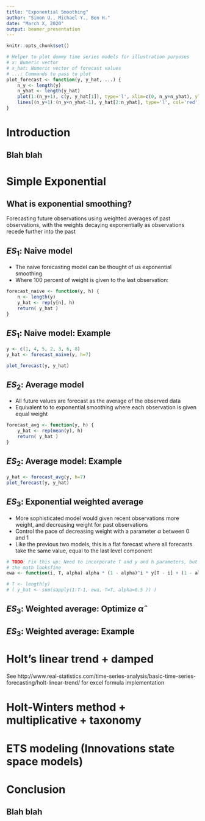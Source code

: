 ```yaml
---
title: "Exponential Smoothing"
author: "Simon U., Michael Y., Ben H."
date: "March X, 2020"
output: beamer_presentation
---
```


```r
knitr::opts_chunk$set()

# Helper to plot dummy time series models for illustration purposes
# x: Numeric vector
# x_hat: Numeric vector of forecast values
# ...: Commands to pass to plot
plot_forecast <- function(y, y_hat, ...) {
    n_y <- length(y)
    n_yhat <- length(y_hat)
    plot(1:(n_y+1), c(y, y_hat[1]), type='l', xlim=c(0, n_y+n_yhat), ylab='y, y_hat', xlab='t', ...)
    lines((n_y+1):(n_y+n_yhat-1), y_hat[2:n_yhat], type='l', col='red')
}
```

# Introduction

## Blah blah





# Simple Exponential



## What is exponential smoothing?

Forecasting future observations using weighted averages of past observations, with the weights decaying exponentially as observations recede further into the past



## $ES_{1}$: Naive model

* The naive forecasting model can be thought of us exponential smoothing
* Where 100 percent of weight is given to the last observation:

```r
forecast_naive <- function(y, h) {
    n <- length(y)
    y_hat <- rep(y[n], h)
    return( y_hat )
}
```



## $ES_{1}$: Naive model: Example

```r
y <- c(1, 4, 5, 2, 3, 6, 8)
y_hat <- forecast_naive(y, h=7)

plot_forecast(y, y_hat)
```



## $ES_{2}$: Average model

* All future values are forecast as the average of the observed data
* Equivalent to to exponential smoothing where each observation is given equal weight

```r
forecast_avg <- function(y, h) {
    y_hat <- rep(mean(y), h)
    return( y_hat )
}
```



## $ES_{2}$: Average model: Example

```r
y_hat <- forecast_avg(y, h=7)
plot_forecast(y, y_hat)
```



## $ES_{3}$: Exponential weighted average

* More sophisticated model would given recent observations more weight, and decreasing weight for past observations
* Control the pace of decreasing weight with a parameter $\alpha$ between $0$ and $1$
* Like the previous two models, this is a flat forecast where all forecasts take the same value, equal to the last level component

```r
# TODO: Fix this up: Need to incorporate T and y and h parameters, but
# the math looksfine
ewa <- function(i, T, alpha) alpha * (1 - alpha)^i * y[T - i] + (1 - alpha)^T * y[1]

# T <- length(y)
# ( y_hat <- sum(sapply(1:T-1, ewa, T=T, alpha=0.5 )) )
```



## $ES_{3}$: Weighted average: Optimize $\hat{\alpha}$







## $ES_{3}$: Weighted average: Example







# Holt's linear trend + damped

See http://www.real-statistics.com/time-series-analysis/basic-time-series-forecasting/holt-linear-trend/ for excel formula implementation





# Holt-Winters method + multiplicative + taxonomy







# ETS modeling (Innovations state space models)







# Conclusion

## Blah blah



